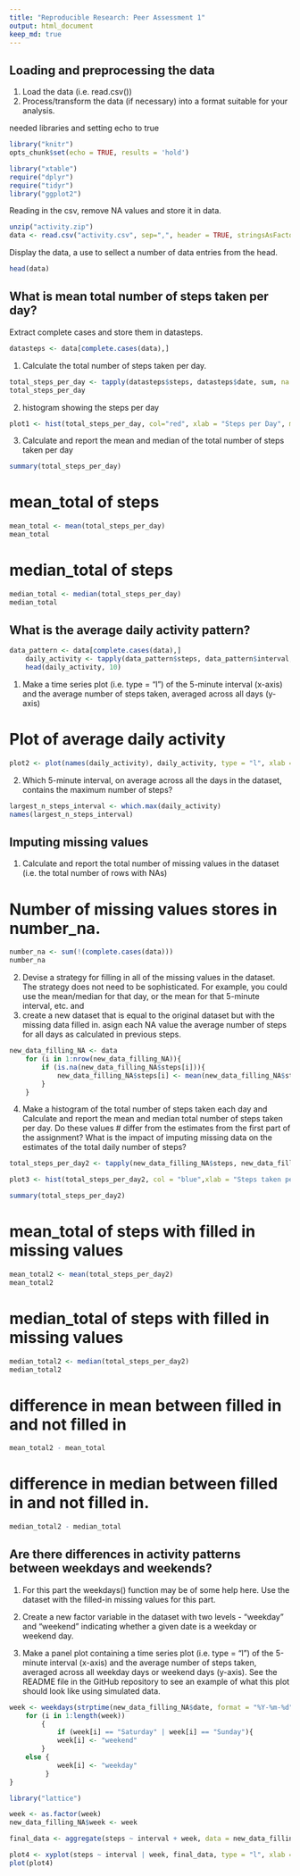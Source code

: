 ```yaml
---
title: "Reproducible Research: Peer Assessment 1"
output: html_document
keep_md: true
---
```




## Loading and preprocessing the data
 1. Load the data (i.e. read.csv())
 2. Process/transform the data (if necessary) into a format suitable for your analysis.
 
needed libraries and setting echo to true

```r
library("knitr")
opts_chunk$set(echo = TRUE, results = 'hold')
```

```r
library("xtable")
require("dplyr")
require("tidyr")
library("ggplot2")
```

 Reading in the  csv, remove NA values and store it in data.
 
```r
unzip("activity.zip")
data <- read.csv("activity.csv", sep=",", header = TRUE, stringsAsFactors = FALSE, na.strings = "NA")
```

 Display the data, a use to sellect a number of data entries from the head.
 
```r
head(data)
```


## What is mean total number of steps taken per day?

Extract complete cases and store them in datasteps.

```r
datasteps <- data[complete.cases(data),]
```

 1. Calculate the total number of steps taken per day.

```r
total_steps_per_day <- tapply(datasteps$steps, datasteps$date, sum, na.rm = TRUE)
total_steps_per_day
```

 2. histogram showing the steps per day

```r
plot1 <- hist(total_steps_per_day, col="red", xlab = "Steps per Day", main = "Number of Steps per Day")

```

 3. Calculate and report the mean and median of the total number of steps taken per day
 
```r
summary(total_steps_per_day)
```
# mean_total of steps

```r
mean_total <- mean(total_steps_per_day)
mean_total
```

# median_total of steps
```r
median_total <- median(total_steps_per_day)
median_total
```


## What is the average daily activity pattern?

```r
data_pattern <- data[complete.cases(data),]
    daily_activity <- tapply(data_pattern$steps, data_pattern$interval, mean, na.rm = TRUE)
    head(daily_activity, 10)
```

 1. Make a time series plot (i.e. type = "l") of the 5-minute interval (x-axis) and the average number of steps taken, averaged across all days (y-axis)
 
# Plot of average daily activity

```r
plot2 <- plot(names(daily_activity), daily_activity, type = "l", xlab = "5 minute Interval", ylab = "Average Number of Steps Taken Througout the Days", main = "Average Daily Activity", col = "red")

```

 2. Which 5-minute interval, on average across all the days in the dataset, contains the maximum number of steps?
 
```r
largest_n_steps_interval <- which.max(daily_activity)
names(largest_n_steps_interval)
```


## Imputing missing values

 1. Calculate and report the total number of missing values in the dataset (i.e. the total number of rows with NAs) 
 
# Number of missing values stores in number_na.

```r
number_na <- sum(!(complete.cases(data)))
number_na
```

 2. Devise a strategy for filling in all of the missing values in the dataset. The strategy does not need to be sophisticated. For example, you could use the mean/median for that day, or the mean for that 5-minute interval, etc. and 
 3. create a new dataset that is equal to the original dataset but with the missing data filled in. asign each NA value the average number of steps for all days as calculated in previous steps.
 
```r
new_data_filling_NA <- data
    for (i in 1:nrow(new_data_filling_NA)){
        if (is.na(new_data_filling_NA$steps[i])){
            new_data_filling_NA$steps[i] <- mean(new_data_filling_NA$steps[new_data_filling_NA$interval == new_data_filling_NA$interval[i]], na.rm=TRUE)
        }
    }   
```

 4. Make a histogram of the total number of steps taken each day and Calculate and report the mean and median total number of steps taken per day. Do these values # differ from the estimates from the first part of the assignment? What is the impact of imputing missing data on the estimates of the total daily number of steps?
 
```r
total_steps_per_day2 <- tapply(new_data_filling_NA$steps, new_data_filling_NA$date, sum)
```

```r
plot3 <- hist(total_steps_per_day2, col = "blue",xlab = "Steps taken per Day", main = "Average number of Steps per Day\n With Filled in Missing Values")

```

```r
summary(total_steps_per_day2)
```

# mean_total of steps with filled in missing values

```r
mean_total2 <- mean(total_steps_per_day2)
mean_total2
```


# median_total of steps with filled in missing values

```r
median_total2 <- median(total_steps_per_day2)
median_total2
```
# difference in mean between filled in and not filled in

```r
mean_total2 - mean_total
```
# difference in median between filled in and not filled in.

```r
median_total2 - median_total
```


## Are there differences in activity patterns between weekdays and weekends?

 1. For this part the weekdays() function may be of some help here. Use the dataset with the filled-in missing values for this part.

 2. Create a new factor variable in the dataset with two levels - "weekday" and "weekend" indicating whether a given date is a weekday or weekend day.

 3. Make a panel plot containing a time series plot (i.e. type = "l") of the 5-minute interval (x-axis) and the average number of steps taken, averaged across all weekday days or weekend days (y-axis). See the README file in the GitHub repository to see an example of what this plot should look like using simulated data.
 
```r
week <- weekdays(strptime(new_data_filling_NA$date, format = "%Y-%m-%d"))
    for (i in 1:length(week))
        {
            if (week[i] == "Saturday" | week[i] == "Sunday"){
            week[i] <- "weekend"
        } 
    else {
            week[i] <- "weekday"
         }
}
```

```r
library("lattice")
```

```r
week <- as.factor(week)
new_data_filling_NA$week <- week
```

```r
final_data <- aggregate(steps ~ interval + week, data = new_data_filling_NA, mean)
```

```r
plot4 <- xyplot(steps ~ interval | week, final_data, type = "l", xlab = "Interval", ylab = "Number of steps", main = "Average steps, averaged across all weekday days or weekend days", layout = c(1, 2))
plot(plot4)
```
